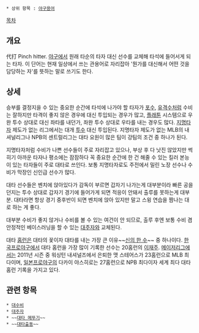  * 상위 항목 : [[야구용어]]

[[목차]]
== 개요 ==
代打
Pinch hitter. [[야구]]에서 원래 타순의 타자 대신 선수를 교체해 타석에 들어서게 되는 타자. 이 단어는 현재 일상에서 쓰는 관용어로 자리잡아 '뭔가를 대신해서 어떤 것을 담당하는 자'를 뜻하는 말로 쓰기도 한다.

== 상세 ==
승부를 결정지을 수 있는 중요한 순간에 타석에 나가야 할 타자가 [[포수]], [[유격수]]처럼 수비는 잘하지만 타격이 좋지 않은 경우에 대신 투입되는 경우가 많고, [[플래툰(야구)|플래툰]] 시스템으로 우완 투수 상대로 대신 좌타를 내던가, 좌완 투수 상대로 우타를 내는 경우도 많다. [[지명타자]] 제도가 없는 리그에서는 대개 [[투수]] 대신 투입된다. 지명타자 제도가 없는 MLB의 내셔널리그나 NPB의 센트럴리그는 대타 요원이 많은 팀이 강팀의 조건 중 하나가 된다.

지명타자처럼 수비가 나쁜 선수들이 주로 자리잡고 있으나, 부상 후 다 낫진 않았지만 썩히기 아까운 타자나 평소에는 잠잠하다 꼭 중요한 순간에 한 건 해줄 수 있는 킬러 본능이 있는 타자들이 주로 대타로 쓰인다. 보통 지명타자로도 주전에서 밀린 노장 선수나 수비가 막장인 신인급 선수가 많다.

대타 선수들은 벤치에 앉아있다가 감독이 부르면 갑자기 나가는게 대부분이라 빠른 공을 던지는 투수 상대로 갑자기 경기에 들어가게 되면 적응이 안돼서 출루를 못하는게 대부분. 대타라면 항상 경기 중후반이 되면 벤치에 앉아 있지만 말고 스윙 연습을 짬나는 대로 하는 게 좋다.

대부분 수비가 좋지 않거나 수비를 볼 수 있는 여건이 안 되므로, 출루 후엔 보통 수비 겸 안정적인 베이스러닝을 할 수 있는 [[대주자]]와 교체된다.

대타 [[홈런]]은 대타의 꽃이자 대타를 내는 가장 큰 이유~~[[신의 한 수]]~~ 중 하나이다. [[한국프로야구]]에서 대타 홈런을 가장 많이 기록한 선수는 20홈런의 [[이재주]]. [[메이저리그]]에서는 2011년 시즌 중 워싱턴 내셔널즈에서 은퇴한 맷 스테어스가 23홈런으로 MLB 최다이며, [[일본프로야구]]의 다카이 야스히로는 27홈런으로 NPB 최다이자 세계 최다 대타 홈런 기록을 가지고 있다.


== 관련 항목 ==
 * [[대수비]]
 * [[대주자]]
 * ~~[[대타 메뚜기]]~~
 * ~~[[대타출동]]~~
